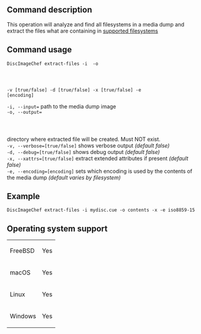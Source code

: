 ==Command description==
This operation will analyze and find all filesystems in a media dump and extract the files what are containing in [[Filesystems-recognized-by-DiscImageChef|supported filesystems]]

==Command usage==
<code>DiscImageChef extract-files -i <dump> -o <output> -v [true/false] -d [true/false] -x [true/false] -e [encoding]</code> 

<code>-i, --input=<dump></code> path to the media dump image<br />
<code>-o, --output=<output></code> directory where extracted file will be created. Must NOT exist.<br />
<code>-v, --verbose=[true/false]</code> shows verbose output ''(default false)''<br />
<code>-d, --debug=[true/false]</code> shows debug output ''(default false)''<br />
<code>-x, --xattrs=[true/false]</code> extract extended attributes if present ''(default false)''<br />
<code>-e, --encoding=[encoding]</code> sets which encoding is used by the contents of the media dump ''(default varies by filesystem)''<br />

==Example==
<code>DiscImageChef extract-files -i mydisc.cue -o contents -x -e iso8859-15</code>

==Operating system support==
{|
| FreeBSD
| Yes
|-
| macOS
| Yes
|-
| Linux
| Yes
|-
| Windows
| Yes
|}